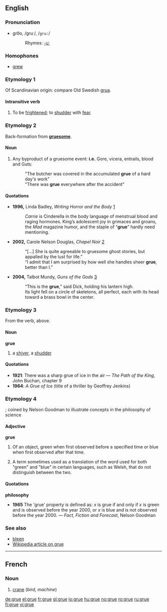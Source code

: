 {{see|Grue}}
==English==

===Pronunciation===
*gro͞o, /gruː/, /<tt>gru:</tt>/
*:Rhymes: [[Rhymes:English:-uː|-uː]]

===Homophones===
*[[grew]]

===Etymology 1===
Of Scandinavian origin: compare Old Swedish [[grua]].

====Intransitive verb====
{{rfc-trverb|Intransitive verb}}
{{en-verb|gru|ing}}

# {{archaic}} To be [[frightened]]; to [[shudder]] with [[fear]].

===Etymology 2===
Back-formation from '''[[gruesome]]'''.

====Noun====
{{en-noun|-}}

# Any byproduct of a gruesome event: '''i.e.''' Gore, vicera, entrails, blood and Guts:
#:"The butcher was covered in the accumulated '''grue''' of a hard day's work"
#:"There was '''grue''' everywhere after the accident"

====Quotations====
* '''1996,''' Linda Badley, ''Writing Horror and the Body'' [http://print.google.com/print?hl=en&id=iaHQorgoqd4C&pg=PA39&lpg=PA39&sig=0unz5oiZA5IURViNe75MsU7vHG4]
*: ''Carrie'' is Cinderella in the body language of menstrual blood and raging hormones. King’s adolescent joy in grimaces and groans, the ''Mad'' magazine humor, and the staple of “'''grue'''” hardly need mentioning.
* '''2002,''' Carole Nelson Douglas, ''Chapel Noir'' [http://print.google.com/print?hl=en&id=ZZu4sl0P1EAC&pg=PA336&lpg=PA336&sig=dPR0ntE54xw-h3m6fByM0fgJiuc]
*: “[...] She is quite agreeable to gruesome ghost stories, but appalled by the lust for life.”
*: “I admit that I am surprised by how well she handles sheer '''grue''', better than I.”
* '''2004,''' Talbot Mundy, ''Guns of the Gods'' [http://print.google.com/print?hl=en&id=PUCcyz2L1iwC&pg=PA244&lpg=PA244&sig=REDDP_txW9FrUWEogxny6lZ4wUo]
*: “This is the '''grue''',” said Dick, holding his lantern high.
*: Its light fell on a circle of skeletons, all perfect, each with its head toward a brass bowl in the center.

===Etymology 3===
From the verb, above.

====Noun====
'''grue'''

# a [[shiver]], a [[shudder]]

====Quotations====
*'''1921''': There was a sharp grue of ice in the air &mdash; ''The Path of the King'', John Buchan, chapter 9
*'''1964''': ''A Grue of Ice'' (title of a thriller by Geoffrey Jenkins)

===Etymology 4===
{{blend|green|blue}}; coined by Nelson Goodman to illustrate concepts in the philosophy of science

====Adjective====
'''grue'''

# {{philosophy}} Of an object, green when first observed before a specified time or blue when first observed after that time.
# {{linguistics}} A term sometimes used as a translation of the word used for both "green" and "blue" in certain languages, such as Welsh, that do not distinguish between the two.

====Quotations====

'''philosophy'''
*'''1965''' The 'grue' property is defined as: ''x'' is grue if and only if ''x'' is green and is observed before the year 2000, or ''x'' is blue and is not observed before the year 2000. &mdash; ''Fact, Fiction and Forecast'', Nelson Goodman

===See also===
*[[bleen]]
*[[w:grue|Wikipedia article on grue]]

----

==French==

===Noun===
{{fr-noun-reg|f}}

# [[crane]] (''bird, machine'')

[[de:grue]]
[[el:grue]]
[[fr:grue]]
[[gl:grue]]
[[io:grue]]
[[hu:grue]]
[[no:grue]]
[[ro:grue]]
[[ru:grue]]
[[fi:grue]]
[[vi:grue]]